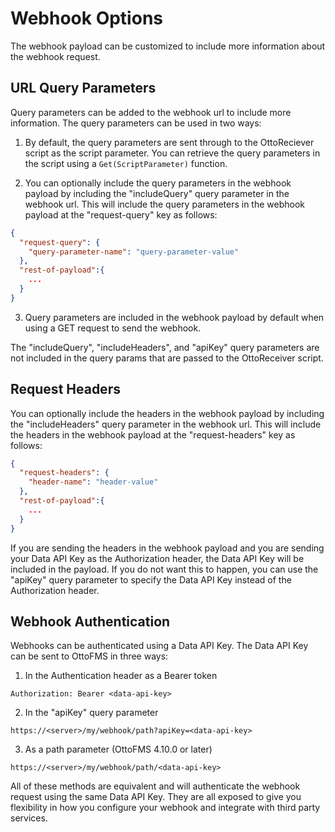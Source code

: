 
# Webhook Options

The webhook payload can be customized to include more information about the webhook request.

## URL Query Parameters

Query parameters can be added to the webhook url to include more information. The query parameters can be used in two ways:

1. By default, the query parameters are sent through to the OttoReciever script as the script parameter. You can retrieve the query parameters in the script using a `Get(ScriptParameter)` function.

2. You can optionally include the query parameters in the webhook payload by including the "includeQuery" query parameter in the webhook url. This will include the query parameters in the webhook payload at the "request-query" key as follows:

```json
{
  "request-query": {
    "query-parameter-name": "query-parameter-value"
  },
  "rest-of-payload":{
    ...
  }
}
```

3. Query parameters are included in the webhook payload by default when using a GET request to send the webhook.

<Callout type="info">
  The "includeQuery", "includeHeaders", and "apiKey" query parameters are not
  included in the query params that are passed to the OttoReceiver script.
</Callout>

## Request Headers

You can optionally include the headers in the webhook payload by including the "includeHeaders" query parameter in the webhook url. This will include the headers in the webhook payload at the "request-headers" key as follows:

```json
{
  "request-headers": {
    "header-name": "header-value"
  },
  "rest-of-payload":{
    ...
  }
}
```

<Callout type="warning">
  If you are sending the headers in the webhook payload and you are sending your
  Data API Key as the Authorization header, the Data API Key will be included in
  the payload. If you do not want this to happen, you can use the "apiKey" query
  parameter to specify the Data API Key instead of the Authorization header.
</Callout>

## Webhook Authentication

Webhooks can be authenticated using a Data API Key. The Data API Key can be sent to OttoFMS in three ways:

1. In the Authentication header as a Bearer token

```
Authorization: Bearer <data-api-key>
```

2. In the "apiKey" query parameter

```
https://<server>/my/webhook/path?apiKey=<data-api-key>
```

3. As a path parameter (OttoFMS 4.10.0 or later)

```
https://<server>/my/webhook/path/<data-api-key>
```

All of these methods are equivalent and will authenticate the webhook request using the same Data API Key. They are all exposed to give you flexibility in how you configure your webhook and integrate with third party services.
